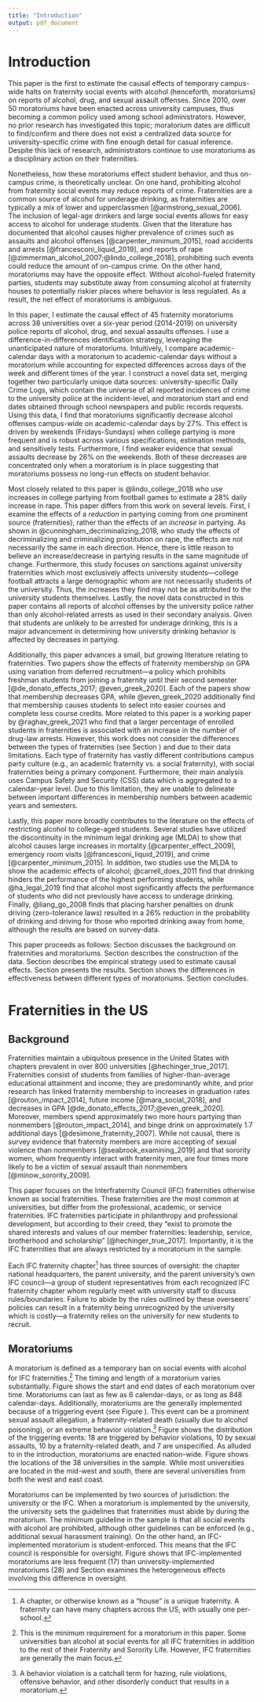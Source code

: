 ```yaml
---
title: "Introduction"
output: pdf_document
---
```


<!-- ```{r setup, include=FALSE} -->
<!-- knitr::opts_chunk$set(echo = TRUE) -->
<!-- ``` -->

# Introduction \label{section:introduction}

This paper is the first to estimate the causal effects of temporary campus-wide halts on fraternity social events with alcohol (henceforth, moratoriums) on reports of alcohol, drug, and sexual assault offenses. Since 2010, over 50 moratoriums have been enacted across university campuses, thus becoming a common policy used among school administrators. However, no prior research has investigated this topic; moratorium dates are difficult to find/confirm and there does not exist a centralized data source for university-specific crime with fine enough detail for casual inference. Despite this lack of research, administrators continue to use moratoriums as a disciplinary action on their fraternities.

Nonetheless, how these moratoriums effect student behavior, and thus on-campus crime, is theoretically unclear. On one hand, prohibiting alcohol from fraternity social events may reduce reports of crime. Fraternities are a common source of alcohol for underage drinking, as fraternities are typically a mix of lower and upperclassmen [@armstrong_sexual_2006]. The inclusion of legal-age drinkers and large social events allows for easy access to alcohol for underage students. Given that the literature has documented that alcohol causes higher prevalence of crimes such as assaults and alcohol offenses [@carpenter_minimum_2015], road accidents and arrests [@francesconi_liquid_2019], and reports of rape [@zimmerman_alcohol_2007;@lindo_college_2018], prohibiting such events could reduce the amount of on-campus crime. On the other hand, moratoriums may have the opposite effect. Without alcohol-fueled fraternity parties, students may substitute away from consuming alcohol at fraternity houses to potentially riskier places where behavior is less regulated. As a result, the net effect of moratoriums is ambiguous. 

In this paper, I estimate the causal effect of 45 fraternity moratoriums across 38 universities over a six-year period (2014-2019) on university police reports of alcohol, drug, and sexual assaults offenses. I use a difference-in-differences identification strategy, leveraging the unanticipated nature of moratoriums. Intuitively, I compare academic-calendar days with a moratorium to academic-calendar days without a moratorium while accounting for expected differences across days of the week and different times of the year. I construct a novel data set, merging together two particularly unique data sources: university-specific Daily Crime Logs, which contain the universe of all reported incidences of crime to the university police at the incident-level, and moratorium start and end dates obtained through school newspapers and public records requests. Using this data, I find that moratoriums significantly decrease alcohol offenses campus-wide on academic-calendar days by 27%. This effect is driven by weekends (Fridays-Sundays) when college partying is more frequent and is robust across various specifications, estimation methods, and sensitively tests. Furthermore, I find weaker evidence that sexual assaults decrease by 26% on the weekends. Both of these decreases are concentrated only when a moratorium is in place suggesting that moratoriums possess no long-run effects on student behavior.

Most closely related to this paper is @lindo_college_2018  who use increases in college partying from football games to estimate a 28% daily increase in rape. This paper differs from this work on several levels. First, I examine the effects of a *reduction* in partying coming from one prominent source (fraternities), rather than the effects of an *increase* in partying. As shown in @cunningham_decriminalizing_2018, who study the effects of decriminalizing and criminalizing prostitution on rape, the effects are not necessarily the same in each direction. Hence, there is little reason to believe an increase/decrease in partying results in the same magnitude of change. Furthermore, this study focuses on sanctions against university fraternities which most exclusively affects university students—college football attracts a large demographic whom are not necessarily students of the university. Thus, the increases they find may not be as attributed to the university students themselves. Lastly, the novel data constructed in this paper contains all reports of alcohol offenses by the university police rather than only alcohol-related arrests as used in their secondary analysis. Given that students are unlikely to be arrested for underage drinking, this is a major advancement in determining how university drinking behavior is affected by decreases in partying.

Additionally, this paper advances a small, but growing literature relating to fraternities. Two papers show the effects of fraternity membership on GPA using variation from deferred recruitment—a policy which prohibits freshman students from joining a fraternity until their second semester [@de_donato_effects_2017; @even_greek_2020]. Each of the papers show that membership decreases GPA, while @even_greek_2020 additionally find that membership causes students to select into easier courses and complete less course credits. More related to this paper is a working paper by @raghav_greek_2021 who find that a larger percentage of enrolled students in fraternities is associated with an increase in the number of drug-law arrests. However, this work does not consider the differences between the types of fraternities (see Section \ref{section:background}) and due to their data limitations. Each type of fraternity has vastly different contributions campus party culture (e.g., an academic fraternity vs. a social fraternity), with social fraternities being a primary component. Furthermore, their main analysis uses Campus Safety and Security (CSS) data which is aggregated to a calendar-year level. Due to this limitation, they are unable to delineate between important differences in membership numbers between academic years and semesters.

Lastly, this paper more broadly contributes to the literature on the effects of restricting alcohol to college-aged students. Several studies have utilized the discontinuity in the minimum legal drinking age (MLDA) to show that alcohol causes large increases in mortality [@carpenter_effect_2009], emergency room visits [@francesconi_liquid_2019], and crime [@carpenter_minimum_2015]. In addition, two studies use the MLDA to show the academic effects of alcohol; @carrell_does_2011 find that drinking hinders the performance of the highest performing students, while @ha_legal_2019 find that alcohol most significantly affects the performance of students who did not previously have access to underage drinking. Finally, @liang_go_2008 finds that placing harsher penalties on drunk driving (zero-tolerance laws) resulted in a 26% reduction in the probability of drinking and driving for those who reported drinking away from home, although the results are based on survey-data.  

This paper proceeds as follows: Section \ref{section:background} discusses the background on fraternities and moratoriums. Section \ref{section:data} describes the construction of the data. Section \ref{section:strategy} describes the empirical strategy used to estimate causal effects. Section \ref{section:results} presents the results. Section \ref{section:heterogeneity} shows the differences in effectiveness between different types of moratoriums. Section \ref{section:conclusion} concludes.

# Fraternities in the US \label{section:background}

## Background

Fraternities maintain a ubiquitous presence in the United States with chapters prevalent in over 800 universities [@hechinger_true_2017]. Fraternities consist of students from families of higher-than-average educational attainment and income; they are predominantly white, and prior research has linked fraternity membership to increases in graduation rates [@routon_impact_2014], future income [@mara_social_2018], and decreases in GPA [@de_donato_effects_2017;@even_greek_2020]. Moreover, members spend approximately two more hours partying than nonmembers [@routon_impact_2014], and binge drink on approximately 1.7 additional days [@desimone_fraternity_2007]. While not causal, there is survey evidence that fraternity members are more accepting of sexual violence than nonmembers [@seabrook_examining_2019] and that sorority women, whom frequently interact with fraternity men, are four times more likely to be a victim of sexual assault than nonmembers [@minow_sorority_2009].

This paper focuses on the Interfraternity Council (IFC) fraternities otherwise known as social fraternities. These fraternities are the most common at universities, but differ from the professional, academic, or service fraternities. IFC fraternities participate in philanthropy and professional development, but according to their creed, they “exist to promote the shared interests and values of our member fraternities: leadership, service, brotherhood and scholarship” [@hechinger_true_2017]. Importantly, it is the IFC fraternities that are always restricted by a moratorium in the sample.

Each IFC fraternity chapter^[A chapter, or otherwise known as a "house" is a unique fraternity. A fraternity can have many chapters across the US, with usually one per-school.] has three sources of oversight: the chapter national headquarters, the parent university, and the parent university’s own IFC council—a group of student representatives from each recognized IFC fraternity chapter whom regularly meet with university staff to discuss rules/boundaries. Failure to abide by the rules outlined by these overseers' policies can result in a fraternity being unrecognized by the university which is costly—a fraternity relies on the university for new students to recruit.  

## Moratoriums

A moratorium is defined as a temporary ban on social events with alcohol for IFC fraternities.^[This is the minimum requirement for a moratorium in this paper. Some universities ban alcohol at social events for all IFC fraternities in addition to the rest of their Fraternity and Sorority Life. However, IFC fraternities are generally the main focus.] The timing and length of a moratorium varies substantially. Figure \ref{closure_distribution} shows the start and end dates of each moratorium over time. Moratoriums can last as few as 6 calendar-days, or as long as 848 calendar-days. Additionally, moratoriums are the generally implemented because of a triggering event (see Figure \ref{reasons_table}). This event can be a prominent sexual assault allegation, a fraternity-related death (usually due to alcohol poisoning), or an extreme behavior violation.^[A behavior violation is a catchall term for hazing, rule violations, offensive behavior, and other disorderly conduct that results in a moratorium.] Figure \ref{trigger_plot} shows the distribution of the triggering events: 18 are triggered by behavior violations, 10 by sexual assaults, 10 by a fraternity-related death, and 7 are unspecified. As alluded to in the introduction, moratoriums are enacted nation-wide. Figure \ref{map_of_schools} shows the locations of the 38 universities in the sample. While most universities are located in the mid-west and south, there are several universities from both the west and east coast.

Moratoriums can be implemented by two sources of jurisdiction: the university or the IFC. When a moratorium is implemented by the university, the university sets the guidelines that fraternities must abide by during the moratorium. The minimum guideline in the sample is that all social events with alcohol are prohibited, although other guidelines can be enforced (e.g., additional sexual harassment training). On the other hand, an IFC-implemented moratorium is student-enforced. This means that the IFC council is responsible for oversight. Figure \ref{trigger_plot} shows that IFC-implemented moratoriums are less frequent (17) than university-implemented moratoriums (28) and Section \ref{section:heterogeneity} examines the heterogeneous effects involving this difference in oversight.



